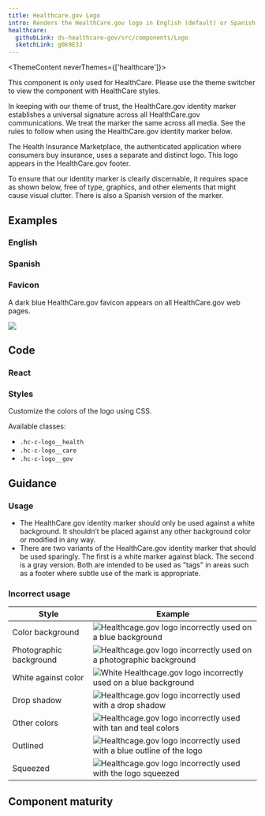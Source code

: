 ```yaml
---
title: Healthcare.gov Logo
intro: Renders the HealthCare.gov logo in English (default) or Spanish. 
healthcare:
  githubLink: ds-healthcare-gov/src/components/Logo
  sketchLink: g0k9E3J
---
```



<ThemeContent neverThemes={['healthcare']}>
  <Alert variation="error">
     <p class="ds-c-alert__text">
        This component is only used for HealthCare. Please use the theme switcher to view the component with HealthCare styles.
    </p>
  </Alert>
</ThemeContent>

In keeping with our theme of trust, the HealthCare.gov identity marker establishes a universal signature across all HealthCare.gov communications. We treat the marker the same across all media. See the rules to follow when using the HealthCare.gov identity marker below.

The Health Insurance Marketplace, the authenticated application where consumers buy insurance, uses a separate and distinct logo. This logo appears in the HealthCare.gov footer. 

To ensure that our identity marker is clearly discernable, it requires space as shown below, free of type, graphics, and other elements that might cause visual clutter. There is also a Spanish version of the marker.

## Examples

### English
<StorybookExample
    componentName="hgovLogo"
    storyId="healthcare-logo--english-logo"
/>

### Spanish
<StorybookExample
    componentName="hgovLogoSpanish"
    storyId="healthcare-logo--spanish-logo"
/>

### Favicon

A dark blue HealthCare.gov favicon appears on all HealthCare.gov web pages.

<EmbeddedExample>
<img src={hcgovFavicon} />
</EmbeddedExample>

## Code

### React

<PropTable componentName="Logo" />

### Styles

Customize the colors of the logo using CSS.

Available classes:

- `.hc-c-logo__health`
- `.hc-c-logo__care`
- `.hc-c-logo__gov`


## Guidance

### Usage

- The HealthCare.gov identity marker should only be used against a white background. It shouldn’t be placed against any other background color or modified in any way.
- There are two variants of the HealthCare.gov identity marker that should be used sparingly. The first is a white marker against black. The second is a gray version. Both are intended to be used as "tags" in areas such as a footer where subtle use of the mark is appropriate.

### Incorrect usage

| Style        | Example                                   |
| ----------- | ----------------------------------------- |
| <CloseIconThin class='ds-c-icon-color--error' /> Color background        | <img src={colorBackground} alt="Healthcage.gov logo incorrectly used on a blue background"/> |
| <CloseIconThin class='ds-c-icon-color--error' /> Photographic background        | <img src={photoBackground} alt="Healthcage.gov logo incorrectly used on a photographic background"/> |
| <CloseIconThin class='ds-c-icon-color--error' /> White against color        |   <img src={reversed} alt="White Healthcage.gov logo incorrectly used on a blue background"/> |
| <CloseIconThin class='ds-c-icon-color--error' /> Drop shadow        |   <img src={dropshadow} alt="Healthcage.gov logo incorrectly used with a drop shadow"/> |
| <CloseIconThin class='ds-c-icon-color--error' /> Other colors        | <img src={differentColors} alt="Healthcage.gov logo incorrectly used with tan and teal colors"/> |
| <CloseIconThin class='ds-c-icon-color--error' /> Outlined        | <img src={outlined} alt="Healthcage.gov logo incorrectly used with a blue outline of the logo"/> |
| <CloseIconThin class='ds-c-icon-color--error' /> Squeezed        | <img src={squeezed} alt="Healthcage.gov logo incorrectly used with the logo squeezed"/> |


## Component maturity

<MaturityChecklist
  a11yStandards={true}
  color={true}
  forcedColors={false}
  screenReaders={true}
  keyboardNavigable={true}
  storybook={true}
  responsive={true}
  spanish={true}
  completeUiKit={false}
  responsiveUiKit={false}
  tokensInCode={true}
  tokensInSketch={true}
/>

